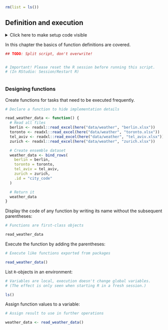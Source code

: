 ```r
rm(list = ls())
```


## Definition and execution

<details><summary>Click here to make setup code visible</summary>
```r
### Definition and execution

```
```r
library(tidyverse)
library(here)
```
</details>

In this chapter the basics of function definitions are covered.


```r
## TODO: Split script, don't overwrite!
```
```r

```


```r
# Important! Please reset the R session before running this script.
# (In RStudio: Session/Restart R)
```
```r

```

### Designing functions

Create functions for tasks that need to be executed frequently.

```r
# Declare a function to hide implementation details
```
```r
read_weather_data <- function() {
  # Read all files
  berlin <- readxl::read_excel(here("data/weather", "berlin.xlsx"))
  toronto <- readxl::read_excel(here("data/weather", "toronto.xlsx"))
  tel_aviv <- readxl::read_excel(here("data/weather", "tel_aviv.xlsx"))
  zurich <- readxl::read_excel(here("data/weather", "zurich.xlsx"))

  # Create ensemble dataset
  weather_data <- bind_rows(
    berlin = berlin,
    toronto = toronto,
    tel_aviv = tel_aviv,
    zurich = zurich,
    .id = "city_code"
  )

  # Return it
  weather_data
}
```

Display the code of any function by writing its name without the subsequent parentheses:

```r
# Functions are first-class objects
```
```r
read_weather_data
```

Execute the function by adding the parentheses:

```r
# Execute like functions exported from packages
```
```r
read_weather_data()
```


List `R`-objects in an environment:

```r
# Variables are local, execution doesn't change global variables.
# (The effect is only seen when starting R in a fresh session.)
```
```r
ls()
```

Assign function values to a variable:

```r
# Assign result to use in further operations
```
```r
weather_data <- read_weather_data()
```
